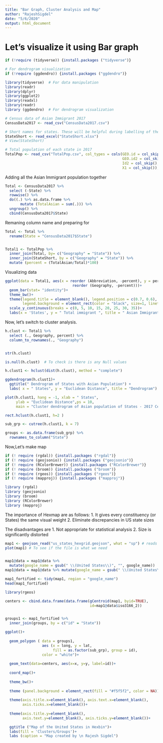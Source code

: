 ---
title: "Bar Graph, Cluster Analysis and Map"
author: "RajeshSigdel"
date: "5/6/2020"
output: html_document
---

# Let's visualize it using Bar graph

```{r message = FALSE, warning = F}
if (!require (tidyverse)) {install.packages ("tidyverse")}

# For dendrogram visualization
if (!require (ggdendro)) {install.packages ("ggdendro")}

library(tidyverse)  # For data manipulation
library(readr)
library(dplyr)
library(ggplot2)
library(readxl)
library(readr)
library (ggdendro)  # For dendrogram visualization
```

```{r warning = FALSE, message = FALSE}
# Census data of Asian Immigrant 2017
CensusData2017 <- read_csv("CensusData2017.csv")

# Short names for states. These will be helpful during labelling of the figure
StateShort <- read_excel("StateShort.xlsx")
# View(StateShort)

# Total population of each state in 2017
TotalPop <- read_csv("TotalPop.csv", col_types = cols(GEO.id = col_skip(), 
                                                      GEO.id2 = col_skip(), Id = col_skip(), 
                                                      Id2 = col_skip(), `Margin of Error; Total` = col_skip(), 
                                                      X1 = col_skip()), skip = 1)

```

Adding all the Asian Immigrant population together
```{r}

Total <- CensusData2017 %>% 
  select (-State) %>% 
  rowwise() %>% 
  do((.) %>% as.data.frame %>% 
       mutate (TotalAsian = sum(.))) %>% 
  ungroup() %>% 
  cbind(CensusData2017$State) 

```
Remaning column name and preparing for 
```{r}
Total <- Total %>% 
  rename(State = "CensusData2017$State")


Total1 <- TotalPop %>% 
  inner_join(Total, by= c("Geography" = "State")) %>%
  inner_join(StateShort, by = c("Geography" = "State")) %>% 
  mutate (percent = (TotalAsian/Total)*100)

```


Visualizing data
```{r fig.width=12, fig.height = 10}
ggplot(data = Total1, aes(x = reorder (Abbreviation, -percent), y = percent, fill =
                               reorder (Geography, -percent)))+
  geom_bar(stat= "identity")+
  theme_bw()+
  theme(legend.title = element_blank(), legend.position = c(0.7, 0.6), 
        legend.background = element_rect(color = "black", size=1, linetype= "solid"))+
  scale_y_continuous(breaks = c(0, 5, 10, 15, 20, 25, 30, 35))+
  labs(x = 'States', y = " Total immigrant ", title = " Asian Immigrant Population Percentage in 50 States and Puerto Rico in 2017")


```

Now, let's switch to cluster analysis.

```{r}
h.clust <- Total1 %>%
  select (., Geography, percent) %>% 
  column_to_rownames(., "Geography") 


str(h.clust)

is.null(h.clust)  # To check is there is any Null values
```


```{r}
h.clust1 <- hclust(dist(h.clust), method = "complete")

ggdendrogram(h.clust1)+ 
  ggtitle(" Dendrogram of States with Asian Population") +
  labs( x = " States", y = "Euclidean Distance", title = "Dendrogram")

```

```{r figure.width= 20}
plot(h.clust1, hang = -1, xlab = " States", 
     ylab = "Euclidean Distance",ps = 10,
     main = "Cluster dendrogram of Asian population of States - 2017 Census")

rect.hclust(h.clust1, h=2 )
```

```{r message = FALSE, warning = FALSE}
sub_grp <- cutree(h.clust1, k = 7)

groups <- as.data.frame(sub_grp) %>% 
  rownames_to_column("State")

```

Now,Let's make map

```{r warning=FALSE, message=FALSE}

if (! require (rgdal)) {install.packages ("rgdal")}
if (! require (geojsonio)) {install.packages ("geojsonio")}
if (! require (RColorBrewer)) {install.packages ("RColorBrewer")}
if (! require (broom)) {install.packages ("broom")}
if (! require (rgeos)) {install.packages ("rgeos")}
if (! require (mapproj)) {install.packages ("mapproj")}

library (rgdal)
library (geojsonio)
library (broom)
library (RColorBrewer)
library (mapproj)
```

The importance of Hexmap are as follows:
1. It gives every constituency (or States) the same visual weight
2. Eliminate discrepancies in US state sizes
  
  
The disadvantages are
1. Not appropriate for statistical analysis
2. Size is significantly distorted


```{r warning = FALSE, message = FALSE}
map1 <- geojson_read("us_states_hexgrid.geojson", what = "sp") # reads the file
plot(map1) # To see if the file is what we need


map1@data = map1@data %>%
  mutate(google_name = gsub(" \\(United States\\)", "", google_name))
map1@data = map1@data %>% mutate(google_name = gsub(" \\(United States\\)", "", google_name))

map1_fortified <- tidy(map1, region = "google_name")
head(map1_fortified)

```

```{r warning = FALSE, message = FALSE}
library(rgeos)

centers <- cbind.data.frame(data.frame(gCentroid(map1, byid=TRUE), 
                                       id=map1@data$iso3166_2))


groups1 <- map1_fortified %>% 
  inner_join(groups, by = c("id" = "State")) 
```

```{r warning = FALSE, message = FALSE}
ggplot()+
  
  geom_polygon ( data = groups1, 
                 aes (x = long, y = lat, 
                      fill = as.factor(sub_grp), group = id),
                 color = "white")+
  
  geom_text(data=centers, aes(x=x, y=y, label=id))+
  
  coord_map()+
  
  theme_bw()+
  
  theme (panel.background = element_rect(fill = "#f5f5f2", color = NA))+
  
  theme(axis.title.x=element_blank(), axis.text.x=element_blank(), 
        axis.ticks.x=element_blank())+
  
  theme(axis.title.y=element_blank(), 
        axis.text.y=element_blank(), axis.ticks.y=element_blank())+

  ggtitle ("Map of the United States in Hexbin")+
  labs(fill = 'Clusters/Groups')+
  labs (caption = "Map created by \n Rajesh Sigdel")

```

